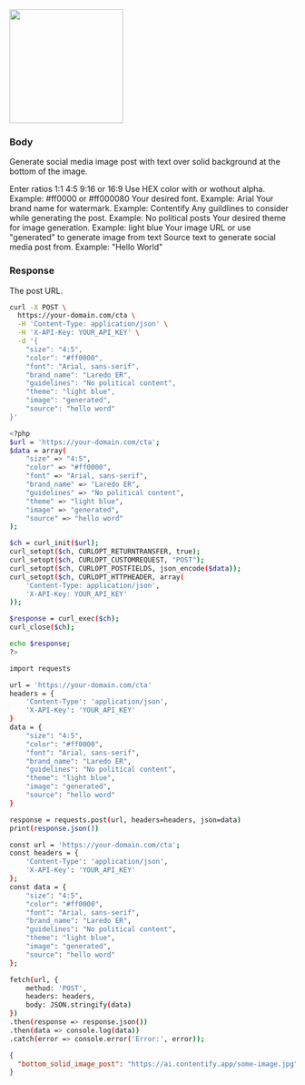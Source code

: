 <img height="200" src="https://mintlify.s3-us-west-1.amazonaws.com/contentify/images/bottom-solid-image.png" className="rounded-xl"/>

### Body

Generate social media image post with text over solid background at the bottom of the image.

<ParamField body="size" type="string">
  Enter ratios 1:1 4:5 9:16 or 16:9
</ParamField>

<ParamField body="color" type="string">
  Use HEX color with or wothout alpha. Example: #ff0000 or #ff000080
</ParamField>

<ParamField body="font" type="string">
  Your desired font. Example: Arial
</ParamField>

<ParamField body="brand_name" type="string">
  Your brand name for watermark. Example: Contentify
</ParamField>

<ParamField body="guildlines" type="string">
  Any guildlines to consider while generating the post. Example: No political posts
</ParamField>

<ParamField body="theme" type="string">
  Your desired theme for image generation. Example: light blue
</ParamField>

<ParamField body="image" type="string">
  Your image URL or use "generated" to generate image from text
</ParamField>

<ParamField body="source" type="string">
  Source text to generate social media post from. Example: "Hello World"
</ParamField>


### Response

<ResponseField name="bottom_solid_image_post" type="string">
  The post URL.
</ResponseField>

<RequestExample>


```bash cURL
curl -X POST \
  https://your-domain.com/cta \
  -H 'Content-Type: application/json' \
  -H 'X-API-Key: YOUR_API_KEY' \
  -d '{
    "size": "4:5",
    "color": "#ff0000",
    "font": "Arial, sans-serif",
    "brand_name": "Laredo ER",
    "guidelines": "No political content",
    "theme": "light blue",
    "image": "generated",
    "source": "hello word"
}'

```

```bash PHP
<?php
$url = 'https://your-domain.com/cta';
$data = array(
    "size" => "4:5",
    "color" => "#ff0000",
    "font" => "Arial, sans-serif",
    "brand_name" => "Laredo ER",
    "guidelines" => "No political content",
    "theme" => "light blue",
    "image" => "generated",
    "source" => "hello word"
);

$ch = curl_init($url);
curl_setopt($ch, CURLOPT_RETURNTRANSFER, true);
curl_setopt($ch, CURLOPT_CUSTOMREQUEST, "POST");
curl_setopt($ch, CURLOPT_POSTFIELDS, json_encode($data));
curl_setopt($ch, CURLOPT_HTTPHEADER, array(
    'Content-Type: application/json',
    'X-API-Key: YOUR_API_KEY'
));

$response = curl_exec($ch);
curl_close($ch);

echo $response;
?>

```

```bash Python
import requests

url = 'https://your-domain.com/cta'
headers = {
    'Content-Type': 'application/json',
    'X-API-Key': 'YOUR_API_KEY'
}
data = {
    "size": "4:5",
    "color": "#ff0000",
    "font": "Arial, sans-serif",
    "brand_name": "Laredo ER",
    "guidelines": "No political content",
    "theme": "light blue",
    "image": "generated",
    "source": "hello word"
}

response = requests.post(url, headers=headers, json=data)
print(response.json())

```

```bash JavaScript
const url = 'https://your-domain.com/cta';
const headers = {
    'Content-Type': 'application/json',
    'X-API-Key': 'YOUR_API_KEY'
};
const data = {
    "size": "4:5",
    "color": "#ff0000",
    "font": "Arial, sans-serif",
    "brand_name": "Laredo ER",
    "guidelines": "No political content",
    "theme": "light blue",
    "image": "generated",
    "source": "hello word"
};

fetch(url, {
    method: 'POST',
    headers: headers,
    body: JSON.stringify(data)
})
.then(response => response.json())
.then(data => console.log(data))
.catch(error => console.error('Error:', error));

```

</RequestExample>

<ResponseExample>

```json Response
{
  "bottom_solid_image_post": "https://ai.contentify.app/some-image.jpg",
}
```

</ResponseExample>